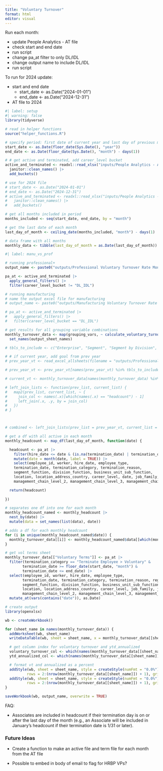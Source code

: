 ```yaml
---
title: "Voluntary Turnover"
format: html
editor: visual
---
```


Run each month:

- update People Analytics - AT file
- check start and end date
- run script
- change pa_at filter to only DL/IDL
- change output name to include DL/IDL
- run script

To run for 2024 update:

- start and end date
  - start_date <- as.Date("2024-01-01")
  - end_date <- as.Date("2024-12-31")
- AT file to 2024

```r
#| label: setup
#| warning: false
library(tidyverse)

# read in helper functions
source("helper_functions.R")

# specify period: first date of current year and last day of previous month
start_date <- as.Date(floor_date(Sys.Date(), "year"))
end_date <- as.Date(floor_date(Sys.Date(), "month") - days(1))

# # get active and terminated, add career_level bucket
active_and_terminated <- readxl::read_xlsx("inputs/People Analytics - AT.xlsx", skip = 4) |> 
  janitor::clean_names() |> 
  add_buckets()

# use for 2024 file
# start_date <- as.Date("2024-01-01")
# end_date <- as.Date("2024-12-31")
# active_and_terminated <- readxl::read_xlsx("inputs/People Analytics - AT 2024.xlsx", skip = 4) |> 
#   janitor::clean_names() |> 
#   add_buckets()

# get all months included in period
months_included <- seq(start_date, end_date, by = "month")

# get the last date of each month
last_day_of_month <- ceiling_date(months_included, "month") - days(1)

# data frame with all months
monthly_data <- tibble(last_day_of_month = as.Date(last_day_of_month))
```

```r
#| label: manu_vs_prof

# running professional+
output_name <- paste0("outputs/Professional Voluntary Turnover Rate Monthly ", start_date, " to ", end_date, ".xlsx")

pa_at <- active_and_terminated |> 
  apply_general_filters() |> 
  filter(career_level_bucket != "DL_IDL")

# running manufacturing 
# name the output excel file for manufacturing
# output_name <- paste0("outputs/Manufacturing Voluntary Turnover Rate Monthly ", start_date, " to ", end_date, ".xlsx")

# pa_at <- active_and_terminated |>
#   apply_general_filters() |>
#   filter(career_level_bucket == "DL_IDL")
```

```r
# get results for all grouping variable combinations
monthly_turnover_data <- map(grouping_vars, ~ calculate_voluntary_turnover_monthly(pa_at, .x)) |> 
  set_names(output_sheet_names)
```


```r
# tbls_to_include <- c("Enterprise", "Segment", "Segment by Division", "Division by Location")

# # if current year, add goal from prev year
# prev_year_vt <- read_excel_allsheets(filename = "outputs/Professional Voluntary Turnover Rate Monthly 2024-01-01 to 2024-12-31.xlsx")

# prev_year_vt <- prev_year_vt[names(prev_year_vt) %in% tbls_to_include]

# current_vt <- monthly_turnover_data[names(monthly_turnover_data) %in% tbls_to_include]

# left_join_lists <- function(prev_list, current_list) {
#   map2(prev_list, current_list, ~ {
#     join_col <- names(.x)[which(names(.x) == "headcount") - 1]
#     left_join(.x, .y, by = join_col)
#   })
# }



# combined <- left_join_lists(prev_list = prev_year_vt, current_list = current_vt)
```

```r
# get a df with all active in each month
monthly_headcount <- map_df(last_day_of_month, function(date) {

  headcount <- pa_at |> 
    filter(hire_date <= date & (is.na(termination_date) | termination_date >= date)) |> 
    mutate(date = month(date, label = TRUE)) |> 
    select(employee_id, worker, hire_date, employee_type,
    termination_date, termination_category, termination_reason, 
    segment_function, division_function, business_unit_sub_function,
    location, location_address_country, career_level, date, job_family, job_family_group, 
    management_chain_level_2, management_chain_level_3, management_chain_level_4, management_chain_level_5)

  return(headcount)
  
})

# separates one df into one for each month
monthly_headcount_named <- monthly_headcount |> 
  nest_by(date) |> 
  mutate(data = set_names(list(data), date))

# adds a df for each monthly headcount
for (i in unique(monthly_headcount_named$date)) {
  monthly_turnover_data[[i]] <- monthly_headcount_named$data[[which(monthly_headcount_named$date == i)]]
}

# get vol terms sheet
monthly_turnover_data[["Voluntary Terms"]] <- pa_at |> 
  filter(termination_category == "Terminate Employee > Voluntary" &
        termination_date >= floor_date(start_date, "month") &
        termination_date <= end_date) |> 
  select(employee_id, worker, hire_date, employee_type,
        termination_date, termination_category, termination_reason, regrettable_termination,
        segment_function, division_function, business_unit_sub_function,
        location, location_address_country, career_level, job_family, job_family_group, 
        management_chain_level_2, management_chain_level_3, management_chain_level_4, management_chain_level_5) |> 
  mutate_at(vars(contains("date")), as.Date)
```

```r
# create output
library(openxlsx)

wb <- createWorkbook()

for (sheet_name in names(monthly_turnover_data)) {
  addWorksheet(wb, sheet_name)
  writeDataTable(wb, sheet = sheet_name, x = monthly_turnover_data[[sheet_name]], tableStyle = "TableStyleMedium2")

  # get column index for voluntary turnover and ytd_annualized
  voluntary_turnover_col <- which(names(monthly_turnover_data[[sheet_name]]) == "voluntary_turnover")
  ytd_annualized_col <- which(names(monthly_turnover_data[[sheet_name]]) == "ytd_annualized")

  # format vt and annualized as a percent
  addStyle(wb, sheet = sheet_name, style = createStyle(numFmt = "0.0%"), cols = voluntary_turnover_col, 
          rows = 2:(nrow(monthly_turnover_data[[sheet_name]]) + 1), gridExpand = TRUE)
  addStyle(wb, sheet = sheet_name, style = createStyle(numFmt = "0.0%"), cols = ytd_annualized_col, 
          rows = 2:(nrow(monthly_turnover_data[[sheet_name]]) + 1), gridExpand = TRUE)
}

saveWorkbook(wb, output_name, overwrite = TRUE)
```

FAQ:

-   Associates are included in headcount if their termination day is on or after the last day of the month (e.g., an Associate will be included in January's headcount if their termination date is 1/31 or later).


### Future Ideas

- Create a function to make an active file and term file for each month from the AT file

- Possible to embed in body of email to flag for HRBP VPs?
